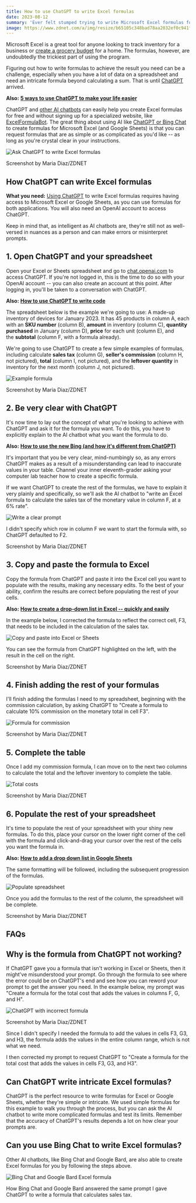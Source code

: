 ```yaml
---
title: How to use ChatGPT to write Excel formulas
date: 2023-08-12
summary: 'Ever felt stumped trying to write Microsoft Excel formulas for your table? Let ChatGPT do the work for you.'
image: https://www.zdnet.com/a/img/resize/b65105c348bad78aa2032ef0c941f5c55dc067d6/2023/03/29/36c1d46f-d3ed-4966-82b6-22fa08c7adb5/chatgpt-excel.jpg?auto=webp&width=1280
---
```


Microsoft Excel is a great tool for anyone looking to track inventory for a business or [create a grocery budget](https://www.zdnet.com/home-and-office/kitchen-household/how-to-create-a-grocery-budget/) for a home. The formulas, however, are undoubtedly the trickiest part of using the program. 

Figuring out how to write formulas to achieve the result you need can be a challenge, especially when you have a lot of data on a spreadsheet and need an intricate formula beyond calculating a sum. That is until [ChatGPT](https://www.zdnet.com/article/what-is-chatgpt-and-why-does-it-matter-heres-everything-you-need-to-know/) arrived. 

**Also:** [**5 ways to use ChatGPT to make your life easier**](https://www.zdnet.com/article/chatgpt-productivity-hacks-five-ways-to-use-chatbots-to-make-your-life-easier/)

ChatGPT and [other AI chatbots](https://www.zdnet.com/article/best-ai-chatbot/) can easily help you create Excel formulas for free and without signing up for a specialized website, like [ExcelFormulaBot](https://excelformulabot.com/). The great thing about using AI like [ChatGPT or Bing Chat](https://www.zdnet.com/article/chatgpt-vs-bing-chat/) to create formulas for Microsoft Excel (and Google Sheets) is that you can request formulas that are as simple or as complicated as you'd like -- as long as you're crystal clear in your instructions. 

 ![Ask ChatGPT to write Excel formulas](https://www.zdnet.com/a/img/resize/72b9420429c4a61637a37018d226bcf167c6302a/2023/03/29/7e8d40ff-03e3-4167-add4-5a44765b7376/excel-form.jpg?auto=webp&width=1280)

Screenshot by Maria Diaz/ZDNET

## How ChatGPT can write Excel formulas

**What you need:** [Using ChatGPT](https://www.zdnet.com/article/how-to-use-chatgpt/) to write Excel formulas requires having access to Microsoft Excel or Google Sheets, as you can use formulas for both applications. You will also need an OpenAI account to access ChatGPT.

Keep in mind that, as intelligent as AI chatbots are, they're still not as well-versed in nuances as a person and can make errors or misinterpret prompts. 

## 1\. Open ChatGPT and your spreadsheet

Open your Excel or Sheets spreadsheet and go to [chat.openai.com](https://chat.openai.com/chat) to access ChatGPT. If you're not logged in, this is the time to do so with your OpenAI account -- you can also create an account at this point. After logging in, you'll be taken to a conversation with ChatGPT. 

**Also:** [**How to use ChatGPT to write code**](https://www.zdnet.com/article/how-to-use-chatgpt-to-write-code/)

The spreadsheet below is the example we're going to use: A made-up inventory of devices for January 2023. It has 45 products in column A, each with an **SKU number** (column B), **amount** in inventory (column C), **quantity purchased** in January (column D), **price** for each unit (column E), and the **subtotal** (column F, with a formula already). 

We're going to use ChatGPT to create a few simple examples of formulas, including calculate **sales tax** (column G), **seller's commission** (column H, not pictured), **total** (column I, not pictured), and the **leftover quantity** in inventory for the next month (column J, not pictured).

 ![Example formula](https://www.zdnet.com/a/img/resize/0b87ae137373fbadfcde75e35554d0793197ca92/2023/03/29/ff5ca605-9fe6-4532-b78c-1adef05d04ff/example-formula.jpg?auto=webp&width=1280)

Screenshot by Maria Diaz/ZDNET

## 2\. Be very clear with ChatGPT

It's now time to lay out the concept of what you're looking to achieve with ChatGPT and ask it for the formula you want. To do this, you have to explicitly explain to the AI chatbot what you want the formula to do.

**Also:** [**How to use the new Bing (and how it's different from ChatGPT)**](https://www.zdnet.com/article/how-to-use-the-new-bing-and-how-its-different-from-chatgpt/)

It's important that you be very clear, mind-numbingly so, as any errors ChatGPT makes as a result of a misunderstanding can lead to inaccurate values in your table. Channel your inner eleventh-grader asking your computer lab teacher how to create a specific formula.

If we want ChatGPT to create the rest of the formulas, we have to explain it very plainly and specifically, so we'll ask the AI chatbot to "write an Excel formula to calculate the sales tax of the monetary value in column F, at a 6% rate".

 ![Write a clear prompt](https://www.zdnet.com/a/img/resize/618d267dbd2e52992a250206532be5074fda6fdb/2023/03/29/6fbb8d29-213c-433c-b329-4491ec903ec9/step1.jpg?auto=webp&width=1280)

I didn't specify which row in column F we want to start the formula with, so ChatGPT defaulted to F2.

Screenshot by Maria Diaz/ZDNET

## 3\. Copy and paste the formula to Excel

Copy the formula from ChatGPT and paste it into the Excel cell you want to populate with the results, making any necessary edits. To the best of your ability, confirm the results are correct before populating the rest of your cells.

**Also:** [**How to create a drop-down list in Excel -- quickly and easily**](https://www.zdnet.com/home-and-office/work-life/how-to-create-a-drop-down-list-in-excel-quickly-and-easily/)

In the example below, I corrected the formula to reflect the correct cell, F3, that needs to be included in the calculation of the sales tax. 

 ![Copy and paste into Excel or Sheets](https://www.zdnet.com/a/img/resize/b8fc74944b5de5707a4a9aa3ccd214510f2edae2/2023/03/29/750ae57a-55d0-46ce-bae2-51b72e6e5f1b/copy-paste.jpg?auto=webp&width=1280)

You can see the formula from ChatGPT highlighted on the left, with the result in the cell on the right.

Screenshot by Maria Diaz/ZDNET

## 4\. Finish adding the rest of your formulas

I'll finish adding the formulas I need to my spreadsheet, beginning with the commission calculation, by asking ChatGPT to "Create a formula to calculate 10% commission on the monetary total in cell F3".

 ![Formula for commission](https://www.zdnet.com/a/img/resize/bd08d6028f1708876958bc14f1f5ffcf743bfe16/2023/03/29/d2d6781e-57a4-4729-8332-7dfac155ccbf/commission-formula.jpg?auto=webp&width=1280)

Screenshot by Maria Diaz/ZDNET

## 5\. Complete the table

Once I add my commission formula, I can move on to the next two columns to calculate the total and the leftover inventory to complete the table.

 ![Total costs](https://www.zdnet.com/a/img/resize/54e46a9e91fd4aabefe3826b5b4e1fdd25d8e3bd/2023/03/29/32fe6d07-c555-45f8-9f00-3683365f0434/total.jpg?auto=webp&width=1280)

Screenshot by Maria Diaz/ZDNET

## 6\. Populate the rest of your spreadsheet

It's time to populate the rest of your spreadsheet with your shiny new formulas. To do this, place your cursor on the lower right corner of the cell with the formula and click-and-drag your cursor over the rest of the cells you want the formula in. 

**Also:** [**How to add a drop down list in Google Sheets**](https://www.zdnet.com/home-and-office/work-life/how-to-add-a-drop-down-list-in-google-sheets/) 

The same formatting will be followed, including the subsequent progression of the formulas.

 ![Populate spreadsheet](https://www.zdnet.com/a/img/resize/1a33ff08bd93f732a3b979fa0f46396ef71e89a4/2023/03/29/153885dc-e619-4ba1-a2f6-754be90727a2/populate-all.jpg?auto=webp&width=1280)

Once you add the formulas to the rest of the column, the spreadsheet will be complete.

Screenshot by Maria Diaz/ZDNET

## FAQs

## Why is the formula from ChatGPT not working?

If ChatGPT gave you a formula that isn't working in Excel or Sheets, then it might've misunderstood your prompt. Go through the formula to see where the error could be on ChatGPT's end and see how you can reword your prompt to get the answer you need. In the example below, my prompt was "Create a formula for the total cost that adds the values in columns F, G, and H".

 ![ChatGPT with incorrect formula](https://www.zdnet.com/a/img/resize/7e225e10ae443aeef024240fa7614d3d1fb02e02/2023/03/29/da0cd75b-acda-4bc9-a34e-2f282fd3d8a6/wrong-formula-copy.jpg?auto=webp&width=1280)

Screenshot by Maria Diaz/ZDNET

Since I didn't specify I needed the formula to add the values in cells F3, G3, and H3, the formula adds the values in the entire column range, which is not what we need.

I then corrected my prompt to request ChatGPT to "Create a formula for the total cost that adds the values in cells F3, G3, and H3".

## Can ChatGPT write intricate Excel formulas?

ChatGPT is the perfect resource to write formulas for Excel or Google Sheets, whether they're simple or intricate. We used simple formulas for this example to walk you through the process, but you can ask the AI chatbot to write more complicated formulas and test its limits. Remember that the accuracy of ChatGPT's results depends a lot on how clear your prompts are. 

## Can you use Bing Chat to write Excel formulas?

Other AI chatbots, like Bing Chat and Google Bard, are also able to create Excel formulas for you by following the steps above. 

 ![Bing Chat and Google Bard Excel formula](https://www.zdnet.com/a/img/resize/ef876ddf7ce015e7264e8a266e59f6573ecd4c37/2023/03/29/580fda9f-a67c-478e-a303-972b32a21f15/other-examples.jpg?auto=webp&width=1280)

How Bing Chat and Google Bard answered the same prompt I gave ChatGPT to write a formula that calculates sales tax.